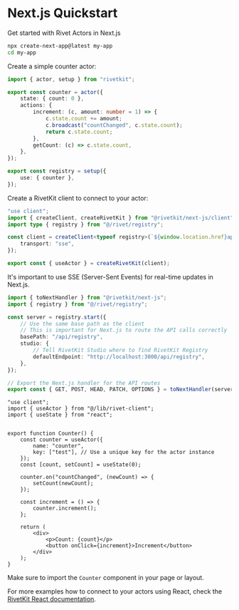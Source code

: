 
# Next.js Quickstart

Get started with Rivet Actors in Next.js

<Steps>
<Step title="Create a Next.js App">

```sh
npx create-next-app@latest my-app
cd my-app
```

</Step>

<Step title="Install RivetKit">

<InstallPackage name="rivetkit @rivetkit/next-js" />

</Step>

<Step title="Create an Actor">

Create a simple counter actor:

```ts {{"title":"src/rivet/registry.ts"}}
import { actor, setup } from "rivetkit";

export const counter = actor({
	state: { count: 0 },
	actions: {
		increment: (c, amount: number = 1) => {
			c.state.count += amount;
			c.broadcast("countChanged", c.state.count);
			return c.state.count;
		},
		getCount: (c) => c.state.count,
	},
});

export const registry = setup({
	use: { counter },
});
```

</Step>

<Step title="Setup RivetKit client">

Create a RivetKit client to connect to your actor:

```ts {{"title":"src/lib/rivet-client.ts"}}
"use client";
import { createClient, createRivetKit } from "@rivetkit/next-js/client";
import type { registry } from "@/rivet/registry";

const client = createClient<typeof registry>(`${window.location.href}api`, {
	transport: "sse",
});

export const { useActor } = createRivetKit(client);

```

<Info>It's important to use SSE (Server-Sent Events) for real-time updates in Next.js.</Info>

</Step>

<Step title="Setup Registry API routes">

```ts {{"title":"src/app/api/registry/[...all]/route.ts"}}
import { toNextHandler } from "@rivetkit/next-js";
import { registry } from "@/rivet/registry";

const server = registry.start({
	// Use the same base path as the client
	// This is important for Next.js to route the API calls correctly
	basePath: "/api/registry",
	studio: {
		// Tell RivetKit Studio where to find RivetKit Registry
		defaultEndpoint: "http://localhost:3000/api/registry",
	},
});

// Export the Next.js handler for the API routes
export const { GET, POST, HEAD, PATCH, OPTIONS } = toNextHandler(server);
```

</Step>

<Step title="Use the Actor in a Component">


```tsx {{"title":"src/components/Counter.tsx"}}
"use client";
import { useActor } from "@/lib/rivet-client";
import { useState } from "react";


export function Counter() {
	const counter = useActor({
		name: "counter",
		key: ["test"], // Use a unique key for the actor instance
	});
	const [count, setCount] = useState(0);

	counter.on("countChanged", (newCount) => {
		setCount(newCount);
	});

	const increment = () => {
		counter.increment();
	};

	return (
		<div>
			<p>Count: {count}</p>
			<button onClick={increment}>Increment</button>
		</div>
	);
}
```

<Note>Make sure to import the `Counter` component in your page or layout.</Note>

For more examples how to connect to your actors using React, check the [RivetKit React documentation](http://rivet.gg/docs/clients/react/).

</Step>

</Steps>
